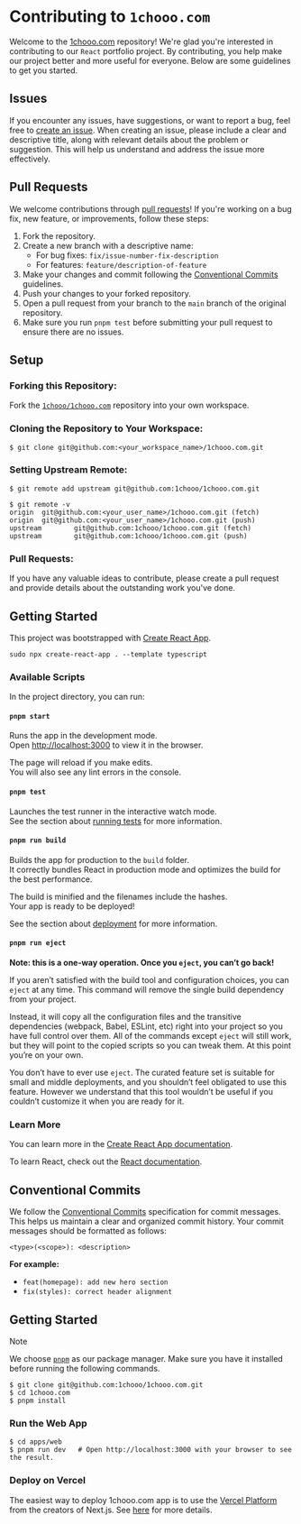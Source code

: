 
# Contributing to `1chooo.com`

Welcome to the [1chooo.com](https://github.com/1chooo/portfolio) repository! We're glad you're interested in contributing to our `React` portfolio project. By contributing, you help make our project better and more useful for everyone. Below are some guidelines to get you started.

## Issues

If you encounter any issues, have suggestions, or want to report a bug, feel free to [create an issue](https://github.com/1chooo/portfolio/issues). When creating an issue, please include a clear and descriptive title, along with relevant details about the problem or suggestion. This will help us understand and address the issue more effectively.

## Pull Requests

We welcome contributions through [pull requests](https://github.com/1chooo/portfolio/pulls)! If you're working on a bug fix, new feature, or improvements, follow these steps:

1. Fork the repository.
2. Create a new branch with a descriptive name:
    - For bug fixes: `fix/issue-number-fix-description`
    - For features: `feature/description-of-feature`
3. Make your changes and commit following the [Conventional Commits](#conventional-commits) guidelines.
4. Push your changes to your forked repository.
5. Open a pull request from your branch to the `main` branch of the original repository.
6. Make sure you run `pnpm test` before submitting your pull request to ensure there are no issues.

## Setup

### Forking this Repository:

Fork the [`1chooo/1chooo.com`](https://github.com/1chooo/portfolio) repository into your own workspace.

### Cloning the Repository to Your Workspace:

```shell
$ git clone git@github.com:<your_workspace_name>/1chooo.com.git
```

### Setting Upstream Remote:

```shell
$ git remote add upstream git@github.com:1chooo/1chooo.com.git

$ git remote -v
origin  git@github.com:<your_user_name>/1chooo.com.git (fetch)
origin  git@github.com:<your_user_name>/1chooo.com.git (push)
upstream        git@github.com:1chooo/1chooo.com.git (fetch)
upstream        git@github.com:1chooo/1chooo.com.git (push)
```

### Pull Requests:

If you have any valuable ideas to contribute, please create a pull request and provide details about the outstanding work you've done.


## Getting Started

This project was bootstrapped with [Create React App](https://github.com/facebook/create-react-app).

```shell
sudo npx create-react-app . --template typescript
```

### Available Scripts

In the project directory, you can run:

#### `pnpm start`

Runs the app in the development mode.\
Open [http://localhost:3000](http://localhost:3000) to view it in the browser.

The page will reload if you make edits.\
You will also see any lint errors in the console.

#### `pnpm test`

Launches the test runner in the interactive watch mode.\
See the section about [running tests](https://facebook.github.io/create-react-app/docs/running-tests) for more information.

#### `pnpm run build`

Builds the app for production to the `build` folder.\
It correctly bundles React in production mode and optimizes the build for the best performance.

The build is minified and the filenames include the hashes.\
Your app is ready to be deployed!

See the section about [deployment](https://facebook.github.io/create-react-app/docs/deployment) for more information.

#### `pnpm run eject`

**Note: this is a one-way operation. Once you `eject`, you can’t go back!**

If you aren’t satisfied with the build tool and configuration choices, you can `eject` at any time. This command will remove the single build dependency from your project.

Instead, it will copy all the configuration files and the transitive dependencies (webpack, Babel, ESLint, etc) right into your project so you have full control over them. All of the commands except `eject` will still work, but they will point to the copied scripts so you can tweak them. At this point you’re on your own.

You don’t have to ever use `eject`. The curated feature set is suitable for small and middle deployments, and you shouldn’t feel obligated to use this feature. However we understand that this tool wouldn’t be useful if you couldn’t customize it when you are ready for it.

### Learn More

You can learn more in the [Create React App documentation](https://facebook.github.io/create-react-app/docs/getting-started).

To learn React, check out the [React documentation](https://reactjs.org/).

## Conventional Commits

We follow the [Conventional Commits](https://www.conventionalcommits.org/en/v1.0.0/) specification for commit messages. This helps us maintain a clear and organized commit history. Your commit messages should be formatted as follows:

```
<type>(<scope>): <description>
```

**For example:**

- `feat(homepage): add new hero section`
- `fix(styles): correct header alignment`

## Getting Started

> [!NOTE]
> We choose [`pnpm`](https://pnpm.io/) as our package manager. Make sure you have it installed before running the following commands.

```shell
$ git clone git@github.com:1chooo/1chooo.com.git
$ cd 1chooo.com
$ pnpm install
```

### Run the Web App

```shell
$ cd apps/web
$ pnpm run dev   # Open http://localhost:3000 with your browser to see the result.
```

### Deploy on Vercel

The easiest way to deploy 1chooo.com app is to use the [Vercel Platform](https://vercel.com/new?utm_medium=default-template&filter=next.js&utm_source=create-next-app&utm_campaign=create-next-app-readme) from the creators of Next.js. See [here](https://nextjs.org/docs/app/building-your-application/deploying) for more details.

